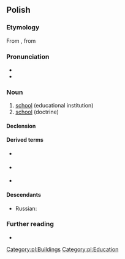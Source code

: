 {{also|szkołą}}
==Polish==
{{wikipedia|dab=szkoła|lang=pl}}

===Etymology===
From {{etyl|la|pl}} {{m|la|schola}}, from {{etyl|grc|pl}} {{m|grc|σχολή}}

===Pronunciation===
* {{audio|Pl-szkoła.ogg|audio|lang=pl}}
* {{pl-IPA}}

===Noun===
{{pl-noun|f|dim=szkółka}}

# [[school]] (educational institution)
# [[school]] (doctrine)

====Declension====
{{pl-decl-noun-f|szko|ł|genp=szkół}}

====Derived terms====
* {{qualifier|verb}} {{l|pl|szkolić}}
* {{qualifier|noun}} {{l|pl|szkolnictwo}}
* {{qualifier|adjective}} {{l|pl|szkolny}}

====Descendants====
* Russian: {{l|ru|школа}}

===Further reading===
* {{R:PWN}}

[[Category:pl:Buildings]]
[[Category:pl:Education]]
